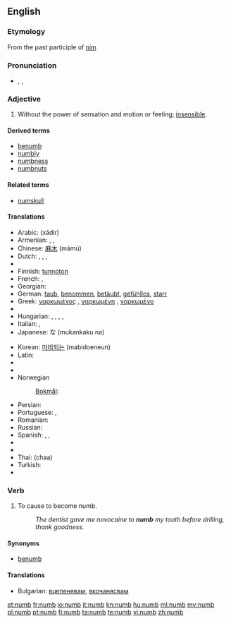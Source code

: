 ==English==

===Etymology===
From the past participle of [[nim]]

===Pronunciation===
* {{enPR|nŭm}}, {{IPA|/nʌm/}}, {{SAMPA|/nVm/}}
*: {{rhymes|ʌm}}

===Adjective===
{{en-adj|numb|er}}

# Without the power of sensation and motion or feeling; [[insensible]].

====Derived terms====
* [[benumb]]
* [[numbly]]
* [[numbness]]
* [[numbnuts]]

====Related terms====
* [[numskull]]

====Translations====
{{trans-top|without the power of sensation}}
* Arabic: {{Arab|[[خدر]]}} (xádir)
* Armenian: {{t|hy|թմրած|tr=t'mraç}}, {{t|hy|անզգա|tr=anzga}}, {{t|hy|ընդարմացած|tr=ëndarmac'aç}}
* Chinese: [[麻木]] (mámù)
* Dutch: {{t-|nl|verdoofd}}, {{t+|nl|bewusteloos}}, {{t-|nl|verstijfd}}, {{t-|nl|verkleumd}}
* {{trreq|Esperanto}}
* Finnish: [[tunnoton]]
* French: {{t+|fr|engourdi|m}}, {{t+|fr|engourdie|f}}
* Georgian: {{t|ka|გაშეშებული|tr=gašešebuli|sc=Geor|xs=Georgian}} {{t|ka|გაფიჩხებული|tr=gap‘ičxebuli|sc=Geor|xs=Georgian}}
* German: [[taub]], [[benommen]], [[betäubt]], [[gefühllos]], [[starr]]
* Greek: [[ναρκωμένος]] {{m}}, [[ναρκωμένη]] {{f}}, [[ναρκωμένο]] {{n}}
* {{trreq|Hebrew}}
* Hungarian: {{t|hu|dermedt}}, {{t+|hu|zsibbadt}}, {{t|hu|meggémberedett}}, {{t|hu|kábult}}, {{t|hu|eltompult}}
* Italian: {{t-|it|intorpidito|m}}, {{t-|it|intorpidita|f}}
* Japanese: {{Jpan|[[無感覚]]}}な (mukankaku na)
{{trans-mid}}
* Korean: [[마비되는]] (mabidoeneun)
* Latin: {{t|la|torpens|alt=torpēns}}
* {{trreq|Latvian}}
* {{trreq|Lithuanian}}
* Norwegian 
*: [[Bokmål]]: {{t-|no|nummen}}
* Persian: {{t|fa|بیحس|xs=Persian}}
* Portuguese: {{t-|pt|entorpecido|m}}, {{t-|pt|entorpecido|f|alt=entorpecida}}
* Romanian: {{t-|ro|amorţit}}
* Russian: {{t|ru|онемелый|tr=onemélyj}}
* Spanish: {{t|es|entumecido}}, {{t|es|entumido}}, {{t|es|insensible}}
* {{trreq|Swahili}}
* {{trreq|Swedish}}
* Thai: {{Thai|[[ชา]]}} (chaa)
* Turkish: {{t|tr|uyuşuk}}
* {{trreq|Vietnamese}}
{{trans-bottom}}

===Verb===
{{en-verb}}

# To cause to become numb.
#: ''The dentist gave me novocaine to '''numb''' my tooth before drilling, thank goodness.''

====Synonyms====
* [[benumb]]

====Translations====
{{trans-top|to cause to become numb}}
* Bulgarian: [[вцепенявам]], [[вкочанясвам]]
{{trans-mid}}
{{trans-bottom}}

[[et:numb]]
[[fr:numb]]
[[io:numb]]
[[it:numb]]
[[kn:numb]]
[[hu:numb]]
[[ml:numb]]
[[my:numb]]
[[pl:numb]]
[[pt:numb]]
[[fi:numb]]
[[ta:numb]]
[[te:numb]]
[[vi:numb]]
[[zh:numb]]